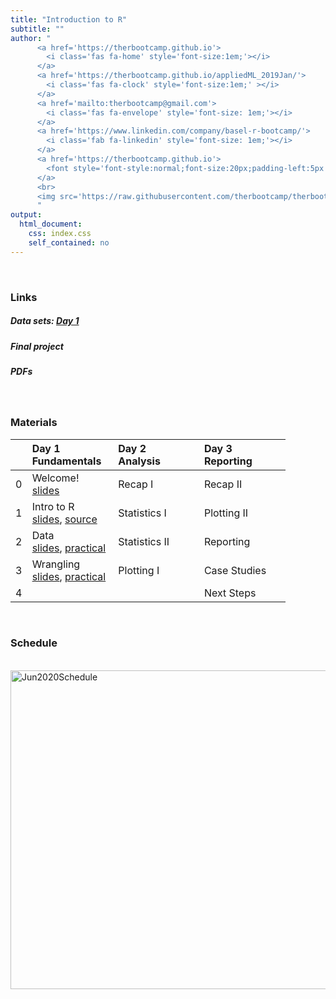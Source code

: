 ```yaml
---
title: "Introduction to R"
subtitle: ""
author: "
      <a href='https://therbootcamp.github.io'>
        <i class='fas fa-home' style='font-size:1em;'></i>
      </a>
      <a href='https://therbootcamp.github.io/appliedML_2019Jan/'>
        <i class='fas fa-clock' style='font-size:1em;' ></i>
      </a>
      <a href='mailto:therbootcamp@gmail.com'>
        <i class='fas fa-envelope' style='font-size: 1em;'></i>
      </a>
      <a href='https://www.linkedin.com/company/basel-r-bootcamp/'>
        <i class='fab fa-linkedin' style='font-size: 1em;'></i>
      </a>
      <a href='https://therbootcamp.github.io'>
        <font style='font-style:normal;font-size:20px;padding-left:5px'>Bern R Bootcamp</font>
      </a>
      <br>
      <img src='https://raw.githubusercontent.com/therbootcamp/therbootcamp.github.io/master/_sessions/_image/by-sa.png' style= 'height:16.7px;vertical-align:baseline'/><font style='font-style:normal;font-size:20px;padding-left:9.3px'>June 2020</font>
      "
output:
  html_document:
    css: index.css
    self_contained: no
---
```


<br>


### Links

##### Data sets: <a href="https://dwulff.github.io/Intro2R_Unibe/1_Data/BernRBootcamp_Day1.zip">Day 1</a><!---, <a href="https://dwulff.github.io/Intro2R_Unibe/1_Data/BernRBootcamp_Day2.zip">Day 2</a>, <a href="https://dwulff.github.io/Intro2R_Unibe/1_Data/BernRBootcamp_Day3.zip">Day 3</a>--->

#####  Final project<!---: <a href="https://dwulff.github.io/Intro2R_Unibe/_sessions/FinalProject/FinalProject.html">Assignment</a>, <a href="https://doodle.com/poll/f6y4dg6dt7t6scz5">Doodle</a>--->

#####  PDFs



<br>

### Materials

|  | Day 1<br>Fundamentals| Day 2<br>Analysis| Day 3<br>Reporting| 
|:--|:-------------|:-------------|:-------------|
|0| Welcome!<br>[slides](_sessions/Welcome/Welcome.html) | Recap I<br><!---[slides](_sessions/RecapI/RecapI.html)--->| Recap II <!---<br>[slides](_sessions/RecapII/RecapII.html) --->|
|1| Intro to R<br>[slides](_sessions/IntroToR/IntroToR.html), [source](_sessions/IntroToR/IntroToR_interactive.R) | Statistics I<br><!---[slides](_sessions/StatisticsI/StatisticsI.html), [practical](_sessions/StatisticsI/StatisticsI_practical.html)-->| Plotting II <br><!---[slides](_sessions/PlottingII/PlottingII.html), [practical](_sessions/PlottingII/PlottingII_practical.html)--> |
|2|  Data <br>[slides](_sessions/Data/Data.html), [practical](_sessions/Data/Data_practical.html)| Statistics II<br><!---[slides](_sessions/StatisticsII/StatisticsII.html), [practical](_sessions/StatisticsII/StatisticsII_practical.html)-->| Reporting<br><!---[slides](_sessions/Reporting/Reporting.html), [practical](_sessions/Reporting/Reporting_practical.html) -->|
|3|   Wrangling<br>[slides](_sessions/Wrangling/Wrangling.html), [practical](_sessions/Wrangling/Wrangling_practical.html) | Plotting I<br><!---[slides](_sessions/PlottingI/PlottingI.html), [practical](_sessions/PlottingI/PlottingI_practical.html)-->| Case Studies<br><!---[Intro](_sessions/CaseStudies/CaseStudies.html)<br>[1: Clinical Trial](_sessions/CaseStudies/Clinical_Data_Case_Study.html)<br>[2: Finance ](_sessions/CaseStudies/Financial_Data_Case_Study.html)--> |
|4| |  | Next Steps<br> <!---[slides](_sessions/NextSteps/NextSteps.html) -->|
<br>


### Schedule


<p align="left"><br>
    <img border="0" alt="Jun2020Schedule" src="https://dwulff.github.io/Intro2R_Unibe/_sessions/Welcome/image/schedule.png" style="width:510px">
</p>

